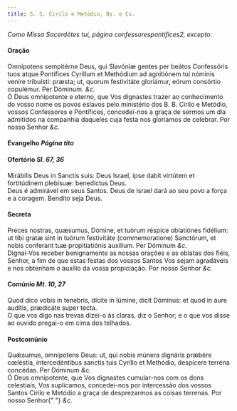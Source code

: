 ```yaml
---
title: S. S. Cirilo e Metódio, Bs. e Cs.
---
```


<em>Como Missa Sacerdótes tui, página confessorespontifices2, excepto:</em>

<h4 class="text-center">Oração</h4>
<div class="container-fluid">
  <div class="row">
    <div class="col-6 dropcaps text-justify">
      Omnípotens sempitérne Deus, qui Slavóniæ gentes per beátos Confessóris
      tuos atque Pontífices Cyríllum et Methódium ad agnitiónem tui nóminis
      veníre tribuísti: præsta; ut, quorum festivitáte gloriámur, eórum
      consórtio copulémur. Per Dóminum. <em>&c.</em>
    </div>
    <div class="col-6 dropcaps text-justify">
      Ó Deus omnipotente e eterno, que Vos dignastes trazer ao conhecimento do
      vosso nome os povos eslavos pelo ministério dos B. B. Cirilo e Metódio,
      vossos Confessores e Pontífices, concedei-nos a graça de sermos um dia
      admitidos na companhia daqueles cuja festa nos gloriamos de celebrar. Por
      nosso Senhor <em>&c.</em>
    </div>
  </div>
</div>

<h4 class="text-center">
  Evangelho <em>Página tito</em>
</h4>

<h4 class="text-center">
  Ofertório <em>Sl. 67, 36</em>
</h4>
<div class="container-fluid">
  <div class="row">
    <div class="col-6 dropcaps text-justify">
      Mirábilis Deus in Sanctis suis: Deus Israel, ipse dabit virtútem et
      fortitúdinem plebisuæ: benedíctus Deus.
    </div>
    <div class="col-6 dropcaps text-justify">
      Deus é admirável em seus Santos. Deus de Israel dará ao seu povo a força e
      a coragem. Bendito seja Deus.
    </div>
  </div>
</div>

<h4 class="text-center">Secreta</h4>
<div class="container-fluid">
  <div class="row">
    <div class="col-6 dropcaps text-justify">
      Preces nostras, quæsumus, Dómine, et tuórum réspice oblatiónes fidélium:
      ut tibi gratæ sint in tuórum festivitáte (commemoratione) Sanctórum, et
      nobis conferant tuæ propitiatiónis auxílium. Per Dóminum <em>&c.</em>
    </div>
    <div class="col-6 dropcaps text-justify">
      Dignai-Vos receber benignamente as nossas orações e as oblatas dos fiéis,
      Senhor, a fim de que estas festas dos vossos Santos Vos sejam agradáveis e
      nos obtenham o auxílio da vossa propiciação. Por nosso Senhor <em>&c.</em>
    </div>
  </div>
</div>

<h4 class="text-center">
  Comúnio <em>Mt. 10, 27</em>
</h4>
<div class="container-fluid">
  <div class="row">
    <div class="col-6 dropcaps text-justify">
      Quod dico vobis in tenebris, dícite in lúmine, dicit Dóminus: et quod in
      aure audítis, prædicáte super tecta.
    </div>
    <div class="col-6 dropcaps text-justify">
      O que vos digo nas trevas dizei-o às claras, diz o Senhor; e o que vos
      disse ao ouvido pregai-o em cima dos telhados.
    </div>
  </div>
</div>

<h4 class="text-center">Postcomúnio</h4>
<div class="container-fluid">
  <div class="row">
    <div class="col-6 dropcaps text-justify">
      Quǽsumus, omnípotens Deus: ut, qui nobis múnera dignáris præbére cœléstia,
      intercedéntibus sanctis tuis Cyríllo et Methódio, despícere terréna
      concédas. Per Dóminum <em>&c.</em>
    </div>
    <div class="col-6 dropcaps text-justify">
      Ó Deus omnipotente, que Vos dignastes cumular-nos com os dons celestiais,
      Vos suplicamos, concedei-nos por intercessão dos vossos Santos Cirilo e
      Metódio a graça de desprezarmos as coisas terrenas. Por nosso Senhor{" "}
      <em>&c.</em>
    </div>
  </div>
</div>
